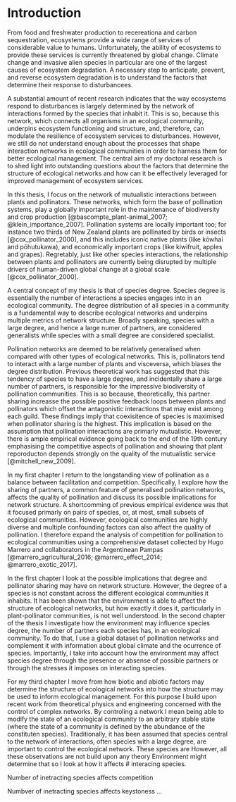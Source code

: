 # Introduction

\begin{flushright}{\slshape 
    When one starts to trace out the dependence of one animal upon another, one soon realises that it is necessary to study the whole community living in one habitat, since the interrelations of animals ramify so far.
    } \\ \medskip
    --- Charles Elton, Animal Ecology (1927)
\end{flushright}

From food and freshwater production to recereationa and carbon sequestration, ecosystems provide a wide range of services of considerable value to humans. 
Unfortunately, the ability of ecosystems to provide these services is currently threatened by global change. 
Climate change and invasive alien species in particular are one of the largest causes of ecosystem degradation. 
A necessary step to anticipate, prevent, and reverse ecosystem degradation is to understand the factors that determine their response to disturbancees. 

A substantial amount of recent research indicates that the way ecosystems respond to disturbances is largely determined by the network of interactions formed by the species that inhabit it. 
This is so, because this network, which connects all organisms in an ecological community, underpins ecosystem functioning and structure, and, therefore, can modulate the resilience of ecosystem services to disturbances. 
However, we still do not understand enough about the processes that shape interaction networks in ecological communities in order to harness them for better ecological management. 
The central aim of my doctoral research is to shed light into outstanding questions about the factors that determine the structure of ecological networks and how can it be effectively leveraged for improved management of ecosystem services.

In this thesis, I focus on the network of mutualistic interactions between plants and pollinators. 
These networks, which form the base of pollination systems, play a globally important role in the maintenance of biodiversity and crop production [@bascompte_plant-animal_2007; @klein_importance_2007].
Pollination systems are locally important too; for instance two thirds of New Zealand plants are pollinated by birds or insects [@cox_pollinator_2000], and this includes iconic native plants (like kōwhai and pōhutukawa), and economically important crops (like kiwifruit, apples and grapes). 
Regretably, just like other species interactions, the relationship between plants and pollinators are currently being disrupted by multiple drivers of human-driven global change at a global scale [@cox_pollinator_2000].

A central concept of my thesis is that of species degree. 
Species degree is essentially the number of interactions a species engages into in an ecological community. 
The degree distribution of all species in a community is a fundamental way to describe ecological networks and underpins multiple metrics of network structure. 
Broadly speaking, species with a large degree, and hence a large numer of partners, are considered generalists while species with a small degree are considered specialist. 

Pollination networks are deemed to be relatively generalised when compared with other types of ecological networks. 
This is, pollinators tend to interact with a large number of plants and visceversa, which biases the degree distribution.
Previous theoretical work has suggested that this tendency of species to have a large degree, and incidentally share a large number of partners, is responsible for the impressive biodiversity of pollination communities. 
This is so because, theoretically, this partner sharing increasse the possible positive feedback loops between plants and pollinators which offset the antagonistic interactions that may exist among each guild. 
These findings imply that coexisitence of species is maximised when pollinator sharing is the highest. 
This implication is based on the assumption that pollination interactions are primarly mutualistic. 
However, there is ample empirical evidence going back to the end of the 19th century emphasising the competitive aspects of pollination and showing that plant reporoducton depends strongly on the quality of the mutualistic service [@mitchell_new_2009].

In my first chapter I return to the longstanding view of pollination as a balance between facilitation and competition. 
Specifically, I explore how the sharing of partners, a common feature of generalised pollination networks, affects the quality of pollination and discuss its possible implications for network structure. 
A shortcomming of previous empirical evidence was that it focused primarly on pairs of species, or, at most, small subsets of ecological communities. 
However, ecological communities are highly diverse and multiple confounding factors can also affect the quality of pollination. 
I therefore expand the analysis of competition for pollination to ecological communities using a comprehensive dataset collected by Hugo Marrero and collaborators in the Argentinean Pampas [@marrero_agricultural_2016; @marrero_effect_2014; @marrero_exotic_2017]. 

In the first chapter I look at the possible implications that degree and pollinator sharing may have on network structure. 
However, the degree of a species is not constant across the different ecological communities it inhabits. 
It has been shown that the environment is able to affect the structure of ecological networks, but how exactly it does it, particularly in plant-pollinator communities, is not well understood. 
In the second chapter of the thesis I investigate how the environment may influence species degree, the number of partners each species has, in an ecological community. 
To do that, I use a global dataset of pollination networks and complement it with information about global climate and the ocurrence of species. 
Importantly, I take into account how the environment may affect species degree through the presence or absense of possible partners or through the stresses it imposes on interacting species. 

For my third chapter I move from how biotic and abiotic factors may determine the structure of ecological networks into how the structure may be used to inform ecological management. 
For this purpose I build upon recent work from theoretical physics and engineering concerned with the control of complex networks. 
By controling a network I mean being able to modify the state of an ecological community to an arbitrary stable state (where the state of a community is defined by the abundance of the constituten species). 
Traditionally, it has been assumed that species central to the network of interactions, often species with a large degree, are important to control the ecological network. 
These species are However, all these observations are not build upon any theory 
Environment might determine that so I look at how it affects # interacing species. 

Number of inetracting species affects competition

Numbver of inetracting species affects keystoness ...
